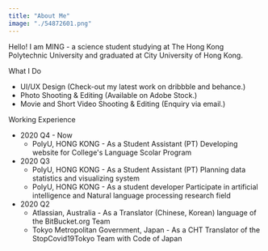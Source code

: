 ```yaml
---
title: "About Me"
image: "./54872601.png"
---
```



Hello! I am MING - a science student studying at The Hong Kong Polytechnic University and graduated at City University of Hong Kong.

What I Do
- UI/UX Design (Check-out my latest work on dribbble and behance.)
- Photo Shooting & Editing (Available on Adobe Stock.)
- Movie and Short Video Shooting & Editing (Enquiry via email.)

Working Experience
- 2020 Q4 - Now
  - PolyU, HONG KONG - As a Student Assistant (PT) Developing website for College's Language Scolar Program
- 2020 Q3
  - PolyU, HONG KONG - As a Student Assistant (PT) Planning data statistics and visualizing system
  - PolyU, HONG KONG - As a student developer Participate in artificial intelligence and Natural language processing research field
- 2020 Q2
  - Atlassian, Australia - As a Translator (Chinese, Korean) language of the BitBucket.org Team 
  - Tokyo Metropolitan Government, Japan - As a CHT Translator of the StopCovid19Tokyo Team with Code of Japan
